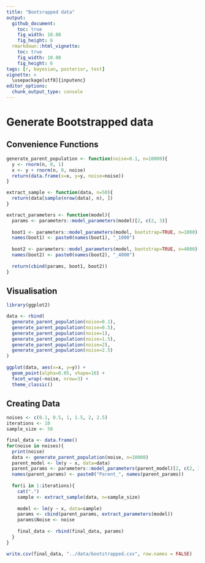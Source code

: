 ```yaml
---
title: "Bootsrapped data"
output: 
  github_document:
    toc: true
    fig_width: 10.08
    fig_height: 6
  rmarkdown::html_vignette:
    toc: true
    fig_width: 10.08
    fig_height: 6
tags: [r, bayesian, posterior, test]
vignette: >
  \usepackage[utf8]{inputenc}
editor_options: 
  chunk_output_type: console
---
```


# Generate Bootstrapped data

## Convenience Functions
```r
generate_parent_population <- function(noise=0.1, n=10000){
  y <- rnorm(n, 0, 1)
  x <- y + rnorm(n, 0, noise)
  return(data.frame(x=x, y=y, noise=noise))
}

extract_sample <- function(data, n=50){
  return(data[sample(nrow(data), n), ])
}

extract_parameters <- function(model){
  params <- parameters::model_parameters(model)[2, c(2, 3)]
  
  boot1 <- parameters::model_parameters(model, bootstrap=TRUE, n=1000)[2, c(2, 3)]
  names(boot1) <- paste0(names(boot1), "_1000")
  
  boot2 <- parameters::model_parameters(model, bootstrap=TRUE, n=4000)[2, c(2, 3)]
  names(boot2) <- paste0(names(boot2), "_4000")
  
  return(cbind(params, boot1, boot2))
}
```

## Visualisation
```r
library(ggplot2)

data <- rbind(
  generate_parent_population(noise=0.1),
  generate_parent_population(noise=0.5),
  generate_parent_population(noise=1),
  generate_parent_population(noise=1.5),
  generate_parent_population(noise=2),
  generate_parent_population(noise=2.5)
)
  
ggplot(data, aes(x=x, y=y)) +
  geom_point(alpha=0.05, shape=16) +
  facet_wrap(~noise, nrow=3) +
  theme_classic()
```

## Creating Data
```r
noises <- c(0.1, 0.5, 1, 1.5, 2, 2.5)
iterations <- 10
sample_size <- 50

final_data <- data.frame()
for(noise in noises){
  print(noise)
  data <- generate_parent_population(noise, n=10000)
  parent_model <- lm(y ~ x, data=data)
  parent_params <- parameters::model_parameters(parent_model)[2, c(2, 3)]
  names(parent_params) <- paste0("Parent_", names(parent_params))
  
  for(i in 1:iterations){
    cat(".")
    sample <- extract_sample(data, n=sample_size)
    
    model <- lm(y ~ x, data=sample)
    params <- cbind(parent_params, extract_parameters(model))
    params$Noise <- noise
    
    final_data <- rbind(final_data, params)
  }
}

write.csv(final_data, "../data/bootstrapped.csv", row.names = FALSE)
```



